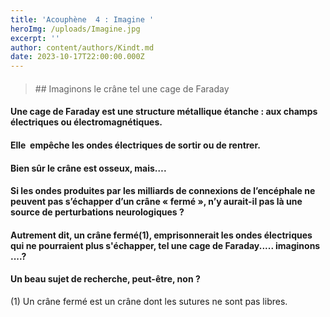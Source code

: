 ```yaml
---
title: 'Acouphène  4 : Imagine '
heroImg: /uploads/Imagine.jpg
excerpt: ''
author: content/authors/Kindt.md
date: 2023-10-17T22:00:00.000Z
---
```


#### &#x20;

<BlockQuote position="center">
  ## Imaginons  le crâne tel une cage de Faraday
</BlockQuote>

<Space height={20} />

#### Une cage de Faraday est une structure métallique étanche : aux champs électriques ou&#xA;électromagnétiques.

#### Elle  empêche les&#xA;ondes électriques de sortir ou de&#xA;rentrer.

<Space height={20} />

#### Bien sûr le&#xA;crâne est osseux, mais….

<Space height={20} />

#### Si les ondes&#xA;produites par les milliards de connexions de l’encéphale ne peuvent pas&#xA;s’échapper d’un crâne « fermé », n’y aurait-il pas là une source de&#xA;perturbations neurologiques ?

<Space height={20} />

#### Autrement dit,&#xA;un crâne fermé(1), emprisonnerait les ondes électriques qui ne pourraient plus s'échapper, tel une cage de Faraday..... imaginons ....?

<Space height={20} />

#### &#xA;Un beau sujet de recherche, peut-être, non  ?

<Space height={20} />

(1) Un crâne fermé est un crâne dont les sutures ne sont pas libres.
